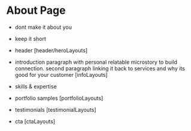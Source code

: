 

<Meta of={Stories} />

# About Page

- dont make it about you
- keep it short

- header [header/heroLayouts]
- introduction paragraph with personal relatable microstory to build connection. second paragraph linking it back to services and why its good for your customer [infoLayouts]
- skills & expertise
- portfolio samples [portfolioLayouts]
- testimonials [testimonialLayouts]
- cta [ctaLayouts]

<Controls of={Stories.Default} />
<Canvas of={Stories.Default} sourceState="shown" withToolbar="true" />
